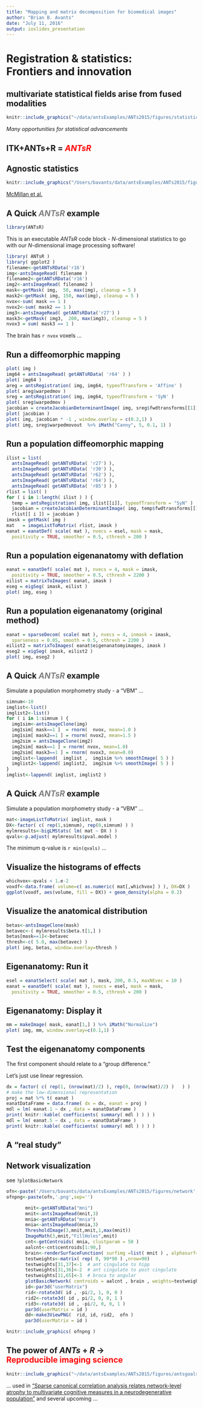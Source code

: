 ```yaml
---
title: "Mapping and matrix decomposition for biomedical images"
author: "Brian B. Avants"
date: "July 11, 2016"
output: ioslides_presentation
---
```


# Registration & statistics:<br /> Frontiers and innovation


## multivariate statistical fields arise from fused modalities

```r
knitr::include_graphics("~/data/antsExamples/ANTs2015/figures/statisticalfields.png")
```

*Many opportunities for statistical advancements*

## ITK+ANTs+R = <span style="color:red;">*ANTsR*</span>

## Agnostic statistics

```r
knitr::include_graphics("/Users/bavants/data/antsExamples/ANTs2015/figures/antsrex.jpg")
```

[McMillan et al.](http://www.ncbi.nlm.nih.gov/pmc/articles/PMC3961542/)

## A Quick <span style="color:grey;">*ANTsR*</span> example
```r
library(ANTsR)
```

This is an executable *ANTsR* code block - *N*-dimensional statistics to go with
our *N*-dimensional image processing software!
```r
library( ANTsR )
library( ggplot2 )
filename<-getANTsRData('r16')
img<-antsImageRead( filename )
filename2<-getANTsRData('r16')
img2<-antsImageRead( filename2 )
mask<-getMask( img,  50, max(img), cleanup = 5 )
mask2<-getMask( img, 150, max(img), cleanup = 5 )
nvox<-sum( mask == 1 )
nvox2<-sum( mask2 == 1 )
img3<-antsImageRead( getANTsRData('r27') )
mask3<-getMask( img3,  200, max(img3), cleanup = 5 )
nvox3 = sum( mask3 == 1 )
```
The brain has `r nvox` voxels ...


## Run a diffeomorphic mapping

```r
plot( img )
img64 = antsImageRead( getANTsRData( 'r64' ) )
plot( img64 )
areg = antsRegistration( img, img64, typeofTransform = 'Affine' )
plot( areg$warpedmov )
sreg = antsRegistration( img, img64, typeofTransform = 'SyN' )
plot( sreg$warpedmov )
jacobian = createJacobianDeterminantImage( img, sreg$fwdtransforms[[1]], 1 )
plot( jacobian )
plot( img, jacobian * -1 , window.overlay = c(0.2,1) )
plot( img, sreg$warpedmovout  %>% iMath("Canny", 5, 0.1, 1) )
```


## Run a population diffeomorphic mapping

```r
ilist = list(
  antsImageRead( getANTsRData( 'r27') ),
  antsImageRead( getANTsRData( 'r30') ),
  antsImageRead( getANTsRData( 'r62') ),
  antsImageRead( getANTsRData( 'r64') ),
  antsImageRead( getANTsRData( 'r85') ) )
rlist = list( )
for ( i in 1:length( ilist ) ) {
  temp = antsRegistration( img, ilist[[i]], typeofTransform = "SyN" )
  jacobian = createJacobianDeterminantImage( img, temp$fwdtransforms[[1]], 1)
  rlist[[ i ]] = jacobian }
imask = getMask( img )
mat   = imageListToMatrix( rlist, imask )
eanat = eanatDef( scale( mat ), nvecs = esel, mask = mask,
  positivity = TRUE, smoother = 0.5, cthresh = 200 )
```

## Run a population eigenanatomy with deflation

```r
eanat = eanatDef( scale( mat ), nvecs = 4, mask = imask,
  positivity = TRUE, smoother = 0.5, cthresh = 2200 )
eilist = matrixToImages( eanat, imask )
eseg = eigSeg( imask, eilist )
plot( img, eseg )
```



## Run a population eigenanatomy (original method)

```r
eanat = sparseDecom( scale( mat ), nvecs = 4, inmask = imask,
  sparseness = 0.05, smooth = 0.5, cthresh = 2200 )
eilist2 = matrixToImages( eanat$eigenanatomyimages, imask )
eseg2 = eigSeg( imask, eilist2 )
plot( img, eseg2 )
```


## A Quick <span style="color:grey;">*ANTsR*</span> example

Simulate a population morphometry study - a "VBM" ...
```r
simnum<-10
imglist<-list()
imglist2<-list()
for ( i in 1:simnum ) {
  img1sim<-antsImageClone(img)
  img1sim[ mask==1 ]  = rnorm(  nvox, mean=1.0 )
  img1sim[ mask2==1 ] = rnorm( nvox2, mean=1.5 )
  img2sim = antsImageClone(img2)
  img2sim[ mask==1 ] = rnorm( nvox, mean=1.0)
  img2sim[ mask3==1 ] = rnorm( nvox3, mean=0.0)
  imglist<-lappend(  imglist ,  img1sim %>% smoothImage( 5 ) )
  imglist2<-lappend( imglist2,  img2sim %>% smoothImage( 5 ) )
}
imglist<-lappend( imglist, imglist2 )
```

## A Quick <span style="color:grey;">*ANTsR*</span> example

Simulate a population morphometry study - a "VBM" ...
```r
mat<-imageListToMatrix( imglist, mask )
DX<-factor( c( rep(1,simnum), rep(0,simnum) ) )
mylmresults<-bigLMStats( lm( mat ~ DX ) )
qvals<-p.adjust( mylmresults$pval.model )
```
The minimum q-value is `r min(qvals)` ...

## Visualize the histograms of effects
```r
whichvox<-qvals < 1.e-2
voxdf<-data.frame( volume=c( as.numeric( mat[,whichvox] ) ), DX=DX )
ggplot(voxdf, aes(volume, fill = DX)) + geom_density(alpha = 0.2)
```

## Visualize the anatomical distribution
```r
betas<-antsImageClone(mask)
betavec<-( mylmresults$beta.t[1,] )
betas[mask==1]<-betavec
thresh<-c( 5.0, max(betavec) )
plot( img, betas, window.overlay=thresh )
```


## Eigenanatomy: Run it

```r
esel = eanatSelect( scale( mat ), mask, 200, 0.5, maxNEvec = 10 )
eanat = eanatDef( scale( mat ), nvecs = esel, mask = mask,
  positivity = TRUE, smoother = 0.5, cthresh = 200 )
```

## Eigenanatomy: Display it

```r
mm = makeImage( mask, eanat[1,] ) %>% iMath("Normalize")
plot( img, mm, window.overlay=c(0.1,1) )
```

## Test the eigenanatomy components

The first component should relate to a "group difference."

Let's just use linear regression.

```r
dx = factor( c( rep(1, (nrow(mat)/2) ), rep(0, (nrow(mat)/2) )   ) )
# make the low-dimensional representation
proj = mat %*% t( eanat )
eanatDataFrame = data.frame( dx = dx, eanat = proj )
mdl = lm( eanat.1 ~ dx , data = eanatDataFrame )
print( knitr::kable( coefficients( summary( mdl ) ) ) )
mdl = lm( eanat.5 ~ dx , data = eanatDataFrame )
print( knitr::kable( coefficients( summary( mdl ) ) ) )
```


## A "real study"


## Network visualization
see `?plotBasicNetwork`
```r
ofn<-paste('/Users/bavants/data/antsExamples/ANTs2015/figures/network',sep='')
ofnpng<-paste(ofn,'.png',sep='')
```

```r
       mnit<-getANTsRData("mni")
       mnit<-antsImageRead(mnit,3)
       mnia<-getANTsRData("mnia")
       mnia<-antsImageRead(mnia,3)
       ThresholdImage(3,mnit,mnit,1,max(mnit))
       ImageMath(3,mnit,"FillHoles",mnit)
       cnt<-getCentroids( mnia, clustparam = 50 )
       aalcnt<-cnt$centroids[1:90,]
       brain<-renderSurfaceFunction( surfimg =list( mnit ) , alphasurf=0.1 ,smoothsval = 1.5 )
       testweights<-matrix( rep( 0, 90*90 ) ,nrow=90)
       testweights[31,37]<-1  # ant cingulate to hipp
       testweights[31,36]<-2  # ant cingulate to post cingulate
       testweights[11,65]<-3  # broca to angular
       plotBasicNetwork( centroids = aalcnt , brain , weights=testweights )
       id<-par3d("userMatrix")
       rid<-rotate3d( id , -pi/2, 1, 0, 0 )
       rid2<-rotate3d( id , pi/2, 0, 0, 1 )
       rid3<-rotate3d( id , -pi/2, 0, 0, 1 )
       par3d(userMatrix = id )
       dd<-make3ViewPNG(  rid, id, rid2,  ofn )
       par3d(userMatrix = id )
```


```r
knitr::include_graphics( ofnpng )
```       

## The power of *ANTs* $+$ *R* $\rightarrow$<br /> <span style="color:red;">**Reproducible imaging science**</span>


```r
knitr::include_graphics("~/data/antsExamples/ANTs2015/figures/antsgoals.png")
```

... used in ["Sparse canonical correlation analysis relates network-level atrophy to multivariate cognitive measures in a neurodegenerative population"](http://www.ncbi.nlm.nih.gov/pubmed/24096125) and several upcoming ...
